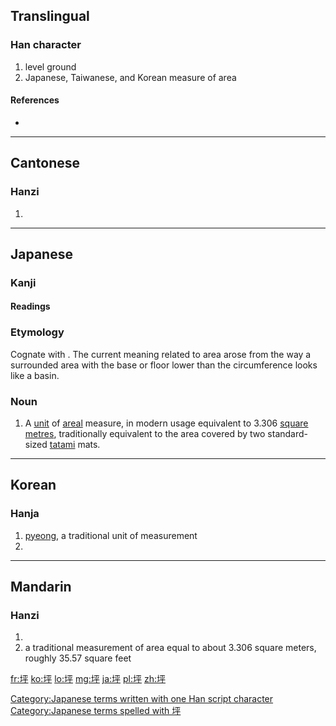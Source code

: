 ==Translingual==

===Han character===
{{Han char|rn=32|rad=土|as=05|sn=8|four=4114<sub>9</sub>|canj=土一火十 (GMFJ)|ids=⿰[[土]][[平]]}}

# level ground
# Japanese, Taiwanese, and Korean measure of area

====References====
* {{Han ref|kx=0226.220|dkj=04976|dj=0461.340|hdz=10430.090|uh=576A|ud=22378|bh=A957|bd=43351}}

----

==Cantonese==

===Hanzi===
{{yue-hanzi|jyut=|y=ping4}}

# {{defn|lang=yue|sort=土05}}

----

==Japanese==

===Kanji===
{{ja-kanji|grade=c|rs=土05}}

====Readings====
{{ja-readings
|on=[[へい]] ([[hei]]), [[ひょう]] ([[hyō]])
|kun=[[つぼ]] ([[tsubo]])
}}

===Etymology===
Cognate with {{term|壺|tr=tsubo, "a basin"|lang=ja}}.  The current meaning related to area arose from the way a surrounded area with the base or floor lower than the circumference looks like a basin.

===Noun===
{{ja-noun|k|hira=つぼ|rom=tsubo}}

# A [[unit]] of [[areal]] measure, in modern usage equivalent to 3.306 [[square metre]]s, traditionally equivalent to the area covered by two standard-sized [[tatami]] mats.

[[Category:Japanese terms written with one Han script character]]
[[Category:Japanese terms spelled with 坪]]
----

==Korean==

===Hanja===
{{ko-hanja|hangeul=평|rv=[[pyeong]]|mr=[[p'yŏng]]}}

# [[pyeong]], a traditional unit of measurement
# {{defn|lang=ko|sort=土05}}

----

==Mandarin==

===Hanzi===
{{cmn-hanzi|pin=[[píng]] ([[ping2]])|wg=p'ing<sup>2</sup>}}

# {{defn|lang=cmn|sort=土05}}
# a traditional measurement of area equal to about 3.306 square meters, roughly 35.57 square feet

[[fr:坪]]
[[ko:坪]]
[[lo:坪]]
[[mg:坪]]
[[ja:坪]]
[[pl:坪]]
[[zh:坪]]
